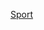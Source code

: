 {{Portal box|英格蘭|體育運動}}
{{Year by category
|m=2
|c=0
|d=1
|y=7
|cat=英格蘭體育
|sortkey=英格蘭
|parent=每年英格蘭體育
|subcat=2017年英國體育
}}
[[Category:2010年代英格兰体育|Sport]]